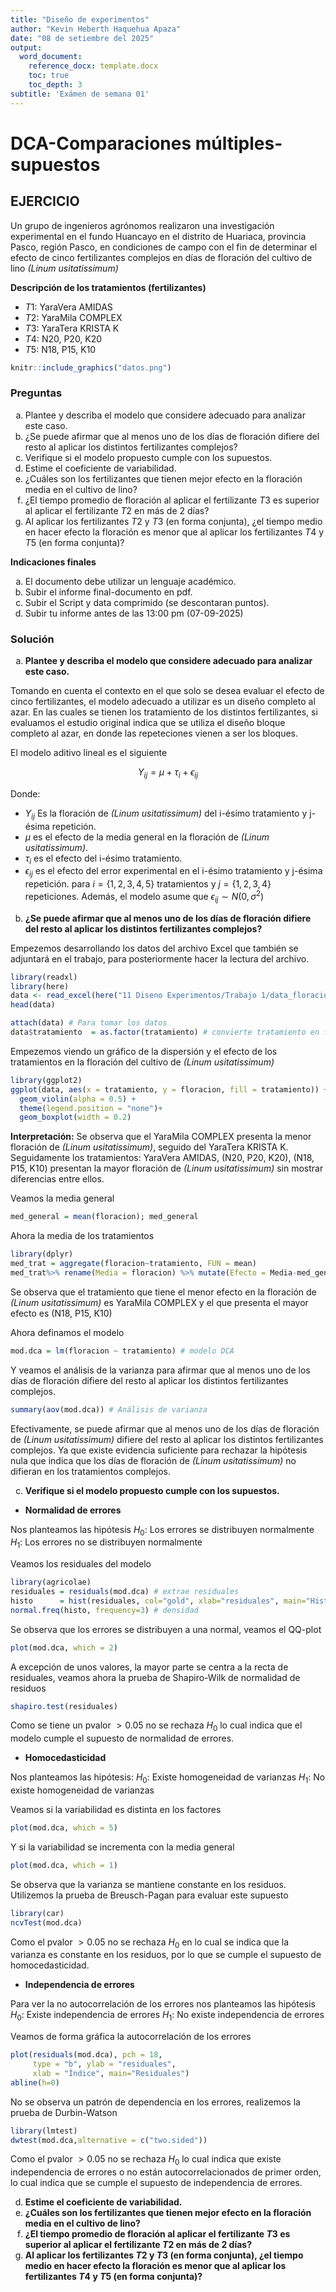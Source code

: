```yaml
---
title: "Diseño de experimentos"
author: "Kevin Heberth Haquehua Apaza"
date: "08 de setiembre del 2025"
output:
  word_document:
    reference_docx: template.docx
    toc: true
    toc_depth: 3
subtitle: 'Exámen de semana 01'
---
```


# DCA-Comparaciones múltiples-supuestos

## EJERCICIO

Un grupo de ingenieros agrónomos realizaron una investigación experimental en el fundo Huancayo en el distrito de Huariaca, provincia Pasco, región Pasco, en condiciones de campo con el fin de determinar el efecto de cinco fertilizantes complejos en días de floración del cultivo de lino _(Linum usitatissimum)_

**Descripción de los tratamientos (fertilizantes)**

- $T1:$ YaraVera AMIDAS
- $T2:$ YaraMila COMPLEX
- $T3:$ YaraTera KRISTA K
- $T4:$ N20, P20, K20
- $T5:$ N18, P15, K10

```r
knitr::include_graphics("datos.png")
```

### Preguntas

a) Plantee y describa el modelo que considere adecuado para analizar este caso.
b) ¿Se puede afirmar que al menos uno de los días de floración difiere del resto al aplicar los distintos fertilizantes complejos?
c) Verifique si el modelo propuesto cumple con los supuestos.
d) Estime el coeficiente de variabilidad.
e) ¿Cuáles son los fertilizantes que tienen mejor efecto en la floración media en el cultivo de lino?
f) ¿El tiempo promedio de floración al aplicar el fertilizante $T3$ es superior al aplicar el fertilizante $T2$ en más de 2 días?
g) Al aplicar los fertilizantes $T2$ y $T3$ (en forma conjunta), ¿el tiempo medio en hacer efecto la floración es menor que al aplicar los fertilizantes $T4$ y $T5$ (en forma conjunta)?

**Indicaciones finales**

a) El documento debe utilizar un lenguaje académico.
b) Subir el informe final-documento en pdf.
c) Subir el Script y data comprimido (se descontaran puntos).
d) Subir tu informe antes de las 13:00 pm (07-09-2025)


### Solución

a) **Plantee y describa el modelo que considere adecuado para analizar este caso.**

Tomando en cuenta el contexto en el que solo se desea evaluar el efecto de cinco fertilizantes, el modelo adecuado a utilizar es un diseño completo al azar. En las cuales se tienen los tratamiento de los distintos fertilizantes, si evaluamos el estudio original indica que se utiliza el diseño bloque completo al azar, en donde las repeteciones vienen a ser los bloques.

El modelo aditivo lineal es el siguiente

$${Y}_{ij}=\mu + {\tau}_{i}+{\epsilon}_{ij}$$

Donde:

- ${Y}_{ij}$ Es la floración de _(Linum usitatissimum)_ del i-ésimo tratamiento y j-ésima repetición.
- $\mu$ es el efecto de la media general en la floración de _(Linum usitatissimum)_.
- ${\tau}_{i}$ es el efecto del i-ésimo tratamiento.
- ${\epsilon}_{ij}$ es el efecto del error experimental en el i-ésimo tratamiento y j-ésima repetición. para $i = \{1,2,3,4,5\}$ tratamientos y $j = \{1,2,3,4\}$ repeticiones. Además, el modelo asume que ${\epsilon}_{ij} \sim N(0,{\sigma}^{2})$

b) **¿Se puede afirmar que al menos uno de los días de floración difiere del resto al aplicar los distintos fertilizantes complejos?**

Empezemos desarrollando los datos del archivo Excel que también se adjuntará en el trabajo, para posteriormente hacer la lectura del archivo.

```r
library(readxl)
library(here)
data <- read_excel(here("11 Diseno Experimentos/Trabajo 1/data_floracion.xlsx"))
head(data)
```

```r
attach(data) # Para tomar los datos
data$tratamiento  = as.factor(tratamiento) # convierte tratamiento en factor
```

Empezemos viendo un gráfico de la dispersión y el efecto de los tratamientos en la floración del cultivo de _(Linum usitatissimum)_

```r
library(ggplot2)
ggplot(data, aes(x = tratamiento, y = floracion, fill = tratamiento)) +
  geom_violin(alpha = 0.5) +
  theme(legend.position = "none")+
  geom_boxplot(width = 0.2)
```

**Interpretación:** Se observa que el YaraMila COMPLEX presenta la menor floración de _(Linum usitatissimum)_, seguido del YaraTera KRISTA K. Seguidamente los tratamientos: YaraVera AMIDAS, (N20, P20, K20), (N18, P15, K10) presentan la mayor floración de _(Linum usitatissimum)_ sin mostrar diferencias entre ellos.

Veamos la media general

```r
med_general = mean(floracion); med_general
```

Ahora la media de los tratamientos

```r
library(dplyr)
med_trat = aggregate(floracion~tratamiento, FUN = mean)
med_trat%>% rename(Media = floracion) %>% mutate(Efecto = Media-med_general)
```

Se observa que el tratamiento que tiene el menor efecto en la floración de _(Linum usitatissimum)_ es YaraMila COMPLEX y el que presenta el mayor efecto es (N18, P15, K10)

Ahora definamos el modelo

```r
mod.dca = lm(floracion ~ tratamiento) # modelo DCA
```

Y veamos el análisis de la varianza para afirmar que al menos uno de los días de floración difiere del resto al aplicar los distintos fertilizantes complejos.

```r
summary(aov(mod.dca)) # Análisis de varianza
```

Efectivamente, se puede afirmar que al menos uno de los días de floración de _(Linum usitatissimum)_ difiere del resto al aplicar los distintos fertilizantes complejos. Ya que existe evidencia suficiente para rechazar la hipótesis nula que indica que los días de floración de _(Linum usitatissimum)_ no difieran en los tratamientos complejos.

c) **Verifique si el modelo propuesto cumple con los supuestos.**

- **Normalidad de errores**

Nos planteamos las hipótesis
$H_0:$ Los errores se distribuyen normalmente
$H_1:$ Los errores no se distribuyen normalmente

Veamos los residuales del modelo

```r
library(agricolae)
residuales = residuals(mod.dca) # extrae residuales
histo      = hist(residuales, col="gold", xlab="residuales", main="Histograma de los residuales", ylab="Densidad",prob=1)
normal.freq(histo, frequency=3) # densidad
```

Se observa que los errores se distribuyen a una normal, veamos el QQ-plot

```r
plot(mod.dca, which = 2)
```

A excepción de unos valores, la mayor parte se centra a la recta de residuales, veamos ahora la prueba de Shapiro-Wilk de normalidad de residuos

```r
shapiro.test(residuales)
```

Como se tiene un pvalor $> 0.05$ no se rechaza $H_0$ lo cual indica que el modelo cumple el supuesto de normalidad de errores.

- **Homocedasticidad**

Nos planteamos las hipótesis:
$H_0:$ Existe homogeneidad de varianzas
$H_1:$ No existe homogeneidad de varianzas

Veamos si la variabilidad es distinta en los factores

```r
plot(mod.dca, which = 5)
```

Y si la variabilidad se incrementa con la media general

```r
plot(mod.dca, which = 1)
```

Se observa que la varianza se mantiene constante en los residuos. Utilizemos la prueba de Breusch-Pagan para evaluar este supuesto

```r
library(car)
ncvTest(mod.dca)
```

Como el pvalor $>0.05$ no se rechaza $H_0$ en lo cual se indica que la varianza es constante en los residuos, por lo que se cumple el supuesto de homocedasticidad.

- **Independencia de errores**

Para ver la no autocorrelación de los errores nos planteamos las hipótesis
$H_0:$ Existe independencia de errores
$H_1:$ No existe independencia de errores

Veamos de forma gráfica la autocorrelación de los errores

```r
plot(residuals(mod.dca), pch = 18,
     type = "b", ylab = "residuales",
     xlab = "Índice", main="Residuales")
abline(h=0)
```

No se observa un patrón de dependencia en los errores, realizemos la prueba de Durbin-Watson

```r
library(lmtest)
dwtest(mod.dca,alternative = c("two.sided"))
```

Como el pvalor $>0.05$ no se rechaza $H_0$ lo cual indica que existe independencia de errores o no están autocorrelacionados de primer orden, lo cual indica que se cumple el supuesto de independencia de errores.

d) **Estime el coeficiente de variabilidad.**
e) **¿Cuáles son los fertilizantes que tienen mejor efecto en la floración media en el cultivo de lino?**
f) **¿El tiempo promedio de floración al aplicar el fertilizante $T3$ es superior al aplicar el fertilizante $T2$ en más de 2 días?**
g) **Al aplicar los fertilizantes $T2$ y $T3$ (en forma conjunta), ¿el tiempo medio en hacer efecto la floración es menor que al aplicar los fertilizantes $T4$ y $T5$ (en forma conjunta)?**

